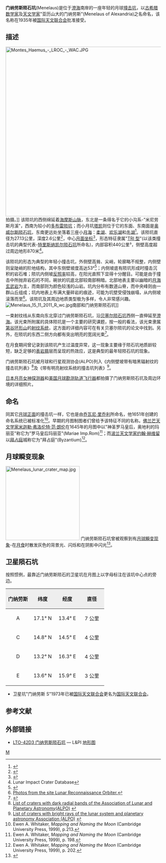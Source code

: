 {{lunar crater data|
 image=Menelaus crater 4090 h2.jpg|260px|
 caption=月球轨道器4 号抓了拍摄的图像|
 latitude=16.26|
 N_or_S=N|
 longitude=15.93|
 E_or_W=E|
 diameter=27.13公里|
 depth=2.6公里|
 colong=344|
 eponym=亚历山大的门纳劳斯}}
'''门纳劳斯陨石坑'''(Menelaus)是位于[[澄海|澄海]]南岸的一座年轻的月球[[撞击坑|撞击坑]]，以[[古希腊|古希腊]][[数学家|数学家]]及[[天文学家|天文学家]]"亚历山大的门纳劳斯"(Menelaus of Alexandria)之名命名，该名称在1935年被[[国际天文联合会|国际天文联合会]]批准接受。

==描述==
[[Image:Montes_Haemus_-_LROC_-_WAC.JPG|550px]]拍摄。]]
该陨坑的西侧绵延着[[海玛斯山脉|海摩斯山脉]]，东北是一条得名于它的小沟系-"米尼劳斯月溪"，西南为较小的[[多布雷陨坑|多布雷陨坑]]；而小月坑[[塔凯陨石坑|塔凯]]则位于它的东面、东南面是[[奥威尔斯陨石坑|奥威尔斯陨石坑]]，东南更远处坐落着三座小[[月海|月海]]：[[柔湖|柔湖]]、[[欢乐湖|欢乐湖]]和[[冬湖|冬湖]]<ref>{{Cite web |url=http://www.lpi.usra.edu/resources/mapcatalog/LAC/lac42/ |title=Menelaus crater on the LAC 42 map |access-date=2016-05-29 |archive-date=2017-07-28 |archive-url=https://web.archive.org/web/20170728212656/http://www.lpi.usra.edu/resources/mapcatalog/LAC/lac42/ |dead-url=no }}</ref>。该陨坑直径为27.13公里，深度2.6公里<ref>{{Cite web |url=http://fisherka.csolutionshosting.net/astronote/plan/craterdepth/html/CraterDepthFeatureNameWestfall.html |title=John E. Westfall’s Atlas of the Lunar Terminator, Cambridge Univ. Press (2000) |access-date=2016-05-29 |archive-date=2014-12-18 |archive-url=https://archive.today/20141218234310/http://fisherka.csolutionshosting.net/astronote/plan/craterdepth/html/CraterDepthFeatureNameWestfall.html |dead-url=no }}</ref>，中心[[月面坐标|月面坐标]]{{Coord|16.26|N|15.93|E|globe:Moon|nogoogle=1|noosm=1}}<ref name="IAU">{{Cite web |url=http://planetarynames.wr.usgs.gov/Feature/3840 |title=Description of the crater on the website of the International Astronomical Union |access-date=2016-05-29 |archive-date=2020-11-27 |archive-url=https://web.archive.org/web/20201127083351/https://planetarynames.wr.usgs.gov/Feature/3840 |dead-url=no }}</ref>，形态特征隶属"[[月球陨石坑#陨石坑分类|TRI 型]]"(以该类撞击坑的典型代表-[[特里斯纳凯尔陨石坑|特里斯纳凯尔陨石坑]]所命名)，内部容积440公里³，侧壁高度超过周边地形870米<ref name=LICD>Lunar Impact Crater Database</ref>。

该陨坑的形态为典型的年轻小撞击坑，外侧壁高耸、尖峭，轮廓略不规整，内侧壁则呈陡峭的阶地结构，其中东侧壁坡度高达53°<ref name="Wiki">{{Cite web |url=http://the-moon.wikispaces.com/Menelaus |title=Description Crater online The Moon-Wiki |access-date=2016-05-29 |archive-date=2018-05-30 |archive-url=https://web.archive.org/web/20180530162222/http://the-moon.wikispaces.com/Menelaus |dead-url=no }}</ref>；内侧坡底有陨坑形成时撞击沉积的岩石堆；陨坑内侧坡[[反照率|反照率]]较高，在阳光直照下显得十分醒目。可能是由于撞击中所抛弃岩石的不同，碗状的坑底北部较南部稍暗。北部地表主要以幽暗的[[月海|月海]][[玄武岩|玄武岩]]为主，而南部则为颜色较浅的山岩。坑内分布有数道山脊，而中央峰则由一群山丘组成；坑内地表上布满大量碎岩的痕迹，可能为坑壁受侵蚀崩塌，从内侧坡滚落而至<ref>[http://www.lroc.asu.edu/news/index.php?/archives/307-Boulder-trails-in-Menelaus-crater.html Photos from the site Lunar Reconnaissance Orbiter.]{{Dead link|date=2018年11月 |bot=InternetArchiveBot |fix-attempted=yes }}</ref>。该陨坑及其周边地质类型极为多样，令人非常感兴趣。
[[Image:Menelaus_15_11_2011_R_wc.jpg|thumb]]南部和门纳劳斯陨石坑]]

一束射纹线从东南向东北穿过门纳劳斯陨石坑，沿[[贝塞尔陨石坑|贝塞尔陨石坑]]西侧一直伸延至[[澄海|澄海]]。该光束所附属的具体陨坑是一个主要的研究课题，按一般的看法，该光束隶属[[第谷坑|第谷环形山]]的[[射纹系统|射纹系统]]，这方面的详细内容可在有关贝塞尔陨坑的论文中找到。另外，在陨坑的东西二侧方向都有突出明亮的宽阔光束<ref>{{Cite web |url=http://apollo.sese.asu.edu/LIW/20090113.html |title=Apollo Image archive. Menelaus' Distinctive Rays |access-date=2016-05-29 |archive-date=2021-03-18 |archive-url=https://web.archive.org/web/20210318041916/http://apollo.sese.asu.edu/LIW/20090113.html |dead-url=no }}</ref>。

在月食期间曾记录到该陨坑产生过温度异常，这一现象主要缘于陨石坑地质龄较短，缺乏足够的[[表岩屑|表岩屑]]层而呈现的热效应，这是典型的最年轻陨石坑的现象。

门纳劳斯陨石坑被月球和行星观测协会(ALPO)列入《内侧壁坡带有暗黑辐射纹的撞击坑列表》<ref>[http://www.zone-vx.com/alpo-bcp-longlist.pdf List of craters with dark radial bands of the Association of Lunar and Planetary Astronomy(ALPO)] {{webarchive|url=https://web.archive.org/web/20131203025135/http://www.zone-vx.com/alpo-bcp-longlist.pdf |date=2013-12-03 }}</ref>及《带有明亮射纹系统的撞击坑列表》<ref>[http://www.zone-vx.com/alpo-rays-table.pdf List of craters with bright rays of the lunar system and planetary astronomy Association (ALPO)] {{webarchive|url=https://web.archive.org/web/20160304213831/http://www.zone-vx.com/alpo-rays-table.pdf |date=2016-03-04 }}</ref>。

[[日本|日本]][[月亮女神_(航天器)|月亮女神探测器]]和[[美国|美国]][[月球勘测轨道飞行器|月球勘测轨道飞行器]]都拍摄了门纳劳斯陨石坑及周边环境的详细照片。

==命名==
同其它[[月球正面|月球正面]]的撞击坑一样，它也是由[[乔瓦尼·巴蒂斯塔·里乔利|乔瓦尼·里乔利]]所命名，他1651年创建的命名系统已被标准化<ref>Ewen A. Whitaker, ''Mapping and Naming the Moon'' (Cambridge University Press, 1999), p.213.</ref>。早期的月图制图者们曾给予该特征不同的名称。[[佛兰芒|佛兰芒]][[天文学家|天文学家]][[米迦勒·弗洛伦特·范·朗伦|米迦勒·弗洛伦特·范·朗伦]]在1645年的月图中以"神圣罗马皇后，奥地利的玛丽亚"称它为"罗马皇后玛丽亚"(Mariae Imp.Rom)<ref>Ewen A. Whitaker, ''Mapping and Naming the Moon'' (Cambridge University Press, 1999), p. 198.</ref>；而[[波兰|波兰]][[天文学家|天文学家]][[约翰·赫维留|约翰·赫维留]]以[[拜占庭|拜占庭]]城称它为"拜占庭"(Byzantium)<ref>Ewen A. Whitaker, ''Mapping and Naming the Moon'' (Cambridge University Press, 1999), p. 202.</ref>。

==月球瞬变现象==
[[Image:Menelaus_lunar_crater_map.jpg|240px]]
门纳劳斯陨石坑曾被观察到有[[月球瞬变现象|月球瞬变现象]]-在[[月食|月食]]时散发灰色的背景光、闪烁和在阴影中闪光<ref>{{Cite web |url=http://old.astronomer.ru/library.php?action=2&sub=2&gid=54 |title=David Darling - transient lunar phenomenon - Guide observer |access-date=2016-05-29 |archive-url=https://web.archive.org/web/20120924072638/http://www.old.astronomer.ru/library.php?action=2&sub=2&gid=54 |archive-date=2012-09-24 |dead-url=yes }}</ref>。

==卫星陨石坑==
按照惯例，最靠近门纳劳斯陨石的卫星坑在月图上以字母标注在该坑中心点的旁边。

{| class="wikitable"
!width="25%" style="background:#eeeeee;" |门纳劳斯
!width="25%" style="background:#eeeeee;" |纬度
!width="25%" style="background:#eeeeee;" |经度
!width="25%" style="background:#eeeeee;" |直径
|-
|align="center"|A
|align="center"|17.1° N
|align="center"|13.4° E
|align="center"|7 公里
|-
|align="center"|C
|align="center"|14.8° N
|align="center"|14.5° E
|align="center"|4 公里
|-
|align="center"|D
|align="center"|13.2° N
|align="center"|16.3° E
|align="center"|4 公里
|-
|align="center"|E
|align="center"|13.6° N
|align="center"|15.9° E
|align="center"|3 公里
|}

* 卫星坑"门纳劳斯 S"1973年已被[[国际天文联合会|国际天文联合会]]更名为[[国际天文联合会|国际天文联合会]]。

==参考文献==
{{Reflist}}

==外部链接==
* [http://www.lpi.usra.edu/resources/mapcatalog/LTO/lto42d3_1/ LTO-42D3 门纳劳斯陨石坑] {{Wayback|url=http://www.lpi.usra.edu/resources/mapcatalog/LTO/lto42d3_1/ |date=20201127013039 }} — L&PI [[地形图|地形图]]

[[Category:月球环形山|M]]
{{月球環形山 (L-N)}}